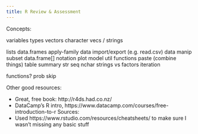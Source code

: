 ```yaml
---
title: R Review & Assessment
---
```


Concepts:

variables
types
  vectors
    character vecs / strings
      
  lists
  data.frames
apply-family
data import/export (e.g. read.csv)
data manip
  subset
  data.frame[] notation
plot
model
util functions
  paste (combine things)
  table
  summary
  str
  seq
  nchar
strings vs factors
iteration

functions? prob skip

Other good resources:

- Great, free book: http://r4ds.had.co.nz/
- DataCamp's R intro, https://www.datacamp.com/courses/free-introduction-to-r
Sources:
- Used https://www.rstudio.com/resources/cheatsheets/ to make sure I wasn't missing any basic stuff